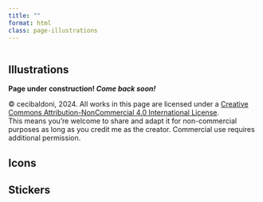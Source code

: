 ```yaml
---
title: ""
format: html
class: page-illustrations
---
```


::: {.page-icon}
<img src="img/icons/illustrations.svg" alt="" aria-hidden="true">
:::

## Illustrations

**Page under construction! *Come back soon!* **



© cecibaldoni, 2024. All works in this page are licensed under a [Creative Commons Attribution-NonCommercial 4.0 International License](https://creativecommons.org/licenses/by-nc/4.0/). <br> This means you’re welcome to share and adapt it for non-commercial purposes as long as you credit me as the creator. Commercial use requires additional permission.

## Icons


## Stickers
